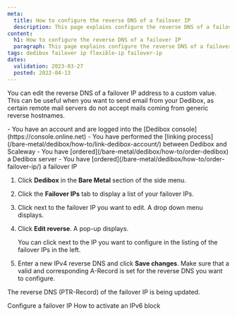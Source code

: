 ```yaml
---
meta:
  title: How to configure the reverse DNS of a failover IP
  description: This page explains configure the reverse DNS of a failover IP
content:
  h1: How to configure the reverse DNS of a failover IP
  paragraph: This page explains configure the reverse DNS of a failover IP
tags: dedibox failover ip flexible-ip failover-ip
dates:
  validation: 2023-03-27
  posted: 2022-04-13
---
```


<Macro id="dedibox-scaleway-migration" />

You can edit the reverse DNS of a failover IP address to a custom value. This can be useful when you want to send email from your Dedibox, as certain remote mail servers do not accept mails coming from generic reverse hostnames. 

<Macro id="iam-requirements" />

<Message type="requirement">
  - You have an account and are logged into the [Dedibox console](https://console.online.net)
  - You have performed the [linking process](/bare-metal/dedibox/how-to/link-dedibox-account/) between Dedibox and Scaleway
  - You have [ordered](/bare-metal/dedibox/how-to/order-dedibox) a Dedibox server
  - You have [ordered](/bare-metal/dedibox/how-to/order-failover-ip/) a failover IP
</Message>

1. Click **Dedibox** in the **Bare Metal** section of the side menu.
2. Click the **Failover IPs** tab to display a list of your failover IPs.
3. Click <Icon name="more" /> next to the failover IP you want to edit. A drop down menu displays.
4. Click **Edit reverse**. A pop-up displays.
    <Lightbox src="scaleway-edit-reverse.webp" alt="" />

    <Message type="tip">
      You can click <Icon name="more" /> next to the IP you want to configure in the listing of the failover IPs in the left.
    </Message>
5. Enter a new IPv4 reverse DNS and click **Save changes**.
    <Message type="important">
      Make sure that a valid and corresponding A-Record is set for the reverse DNS you want to configure. 
    </Message>

The reverse DNS (PTR-Record) of the failover IP is being updated.


<Navigation title="See Also">
  <PreviousButton to="/bare-metal/dedibox/how-to/configure-failover-ip">Configure a failover IP</PreviousButton>
  <NextButton to="/bare-metal/dedibox/how-to/activate-ipv6-block">How to activate an IPv6 block</NextButton>
</Navigation>